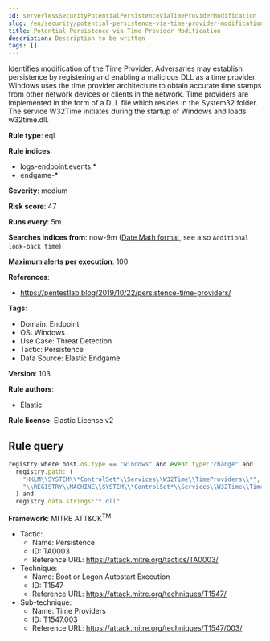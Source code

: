 ```yaml
---
id: serverlessSecurityPotentialPersistenceViaTimeProviderModification
slug: /en/security/potential-persistence-via-time-provider-modification
title: Potential Persistence via Time Provider Modification
description: Description to be written
tags: []
---
```


<div id="potential-persistence-via-time-provider-modification"></div>

Identifies modification of the Time Provider. Adversaries may establish persistence by registering and enabling a malicious DLL as a time provider. Windows uses the time provider architecture to obtain accurate time stamps from other network devices or clients in the network. Time providers are implemented in the form of a DLL file which resides in the System32 folder. The service W32Time initiates during the startup of Windows and loads w32time.dll.

**Rule type**: eql

**Rule indices**: 

* logs-endpoint.events.*
* endgame-*

**Severity**: medium

**Risk score**: 47

**Runs every**: 5m

**Searches indices from**: now-9m ([Date Math format](((ref))/common-options.html#date-math), see also <DocLink id="serverlessSecurityRulesUiCreate" section="set-the-rules-schedule">`Additional look-back time`</DocLink>)

**Maximum alerts per execution**: 100

**References**: 

* https://pentestlab.blog/2019/10/22/persistence-time-providers/

**Tags**: 

* Domain: Endpoint
* OS: Windows
* Use Case: Threat Detection
* Tactic: Persistence
* Data Source: Elastic Endgame

**Version**: 103

**Rule authors**: 

* Elastic

**Rule license**: Elastic License v2

## Rule query

```js
registry where host.os.type == "windows" and event.type:"change" and
  registry.path: (
    "HKLM\\SYSTEM\\*ControlSet*\\Services\\W32Time\\TimeProviders\\*",
    "\\REGISTRY\\MACHINE\\SYSTEM\\*ControlSet*\\Services\\W32Time\\TimeProviders\\*"
  ) and
  registry.data.strings:"*.dll"

```

**Framework**: MITRE ATT&CK<sup>TM</sup>

* Tactic:
    * Name: Persistence
    * ID: TA0003
    * Reference URL: https://attack.mitre.org/tactics/TA0003/
* Technique:
    * Name: Boot or Logon Autostart Execution
    * ID: T1547
    * Reference URL: https://attack.mitre.org/techniques/T1547/
* Sub-technique:
    * Name: Time Providers
    * ID: T1547.003
    * Reference URL: https://attack.mitre.org/techniques/T1547/003/

